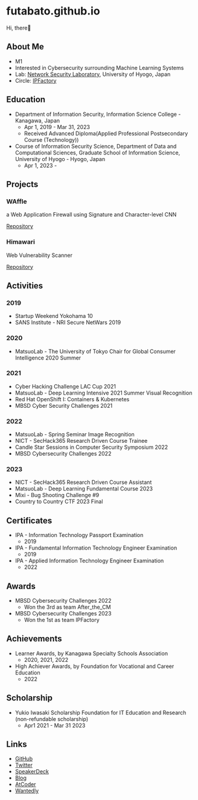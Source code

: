# futabato.github.io

Hi, there👋

## About Me

- M1
- Interested in Cybersecurity surrounding Machine Learning Systems
- Lab: [Network Security Laboratory](https://secsyslab.github.io/welcome/), University of Hyogo, Japan
- Circle: [IPFactory](https://www.ipfactory.org/)

## Education

- Department of Information Security, Information Science College - Kanagawa, Japan
  - Apr 1, 2019 - Mar 31, 2023
  - Received Advanced Diploma(Applied Professional Postsecondary Course (Technology))
- Course of Information Security Science, Department of Data and Computational Sciences, Graduate School of Information Science, University of Hyogo - Hyogo, Japan
  - Apr 1, 2023 -

## Projects

### WAffle

a Web Application Firewall using Signature and Character-level CNN

[Repository](https://github.com/futabato/WAffle)

### Himawari

Web Vulnerability Scanner

[Repository](https://github.com/After-the-CM/Himawari)

## Activities

### 2019

- Startup Weekend Yokohama 10
- SANS Institute - NRI Secure NetWars 2019

### 2020

- MatsuoLab - The University of Tokyo Chair for Global Consumer Intelligence 2020 Summer

### 2021

- Cyber Hacking Challenge LAC Cup 2021
- MatsuoLab - Deep Learning Intensive 2021 Summer Visual Recognition
- Red Hat OpenShift I: Containers & Kubernetes
- MBSD Cyber Security Challenges 2021

### 2022

- MatsuoLab - Spring Seminar Image Recognition
- NICT - SecHack365 Research Driven Course Trainee
- Candle Star Sessions in Computer Security Symposium 2022
- MBSD Cybersecurity Challenges 2022

### 2023

- NICT - SecHack365 Research Driven Course Assistant
- MatsuoLab - Deep Learning Fundamental Course 2023
- Mixi - Bug Shooting Challenge #9
- Country to Country CTF 2023 Final

## Certificates

- IPA - Information Technology Passport Examination
  - 2019
- IPA - Fundamental Information Technology Engineer Examination
  - 2019
- IPA - Applied Information Technology Engineer Examination
  - 2022

## Awards

- MBSD Cybersecurity Challenges 2022
  - Won the 3rd as team After_the_CM
- MBSD Cybersecurity Challenges 2023
  - Won the 1st as team IPFactory

## Achievements

- Learner Awards, by Kanagawa Specialty Schools Association
  - 2020, 2021, 2022
- High Achiever Awards, by Foundation for Vocational and Career Education
  - 2022

## Scholarship

- Yukio Iwasaki Scholarship Foundation for IT Education and Research (non-refundable scholarship)
  - Apr1 2021 - Mar 31 2023

## Links

- [GitHub](https://github.com/futabato)
- [Twitter](https://twitter.com/01futabato10)
- [SpeakerDeck](https://speakerdeck.com/futabato)
- [Blog](https://01futabato10.hateblo.jp/)
- [AtCoder](https://atcoder.jp/users/futabato)
- [Wantedly](https://www.wantedly.com/id/futabato)
